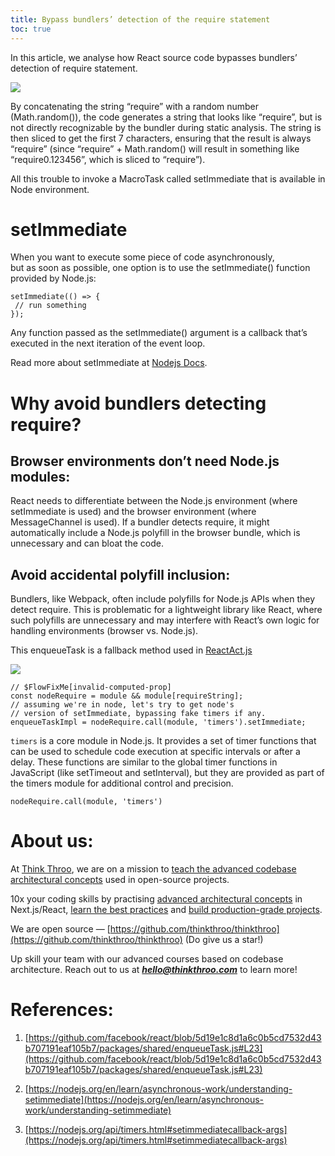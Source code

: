 ```yaml
---
title: Bypass bundlers’ detection of the require statement
toc: true
---
```


In this article, we analyse how React source code bypasses bundlers’ detection of require statement.

![](https://miro.medium.com/v2/resize:fit:875/1*Y9c7pS_8c12d5xp3fIRnCg.png)

By concatenating the string “require” with a random number (Math.random()), the code generates a string that looks like “require”, but is not directly recognizable by the bundler during static analysis. The string is then sliced to get the first 7 characters, ensuring that the result is always “require” (since “require” + Math.random() will result in something like “require0.123456”, which is sliced to “require”).

All this trouble to invoke a MacroTask called setImmediate that is available in Node environment.

# **setImmediate**

When you want to execute some piece of code asynchronously,  
but as soon as possible, one option is to use the setImmediate() function provided by Node.js:

```plaintext
setImmediate(() => {
 // run something
});
```

Any function passed as the setImmediate() argument is a callback that’s executed in the next iteration of the event loop.

Read more about setImmediate at [Nodejs Docs](https://nodejs.org/en/learn/asynchronous-work/understanding-setimmediate).

# **Why avoid bundlers detecting require?**

## **Browser environments don’t need Node.js modules:**

React needs to differentiate between the Node.js environment (where setImmediate is used) and the browser environment (where MessageChannel is used). If a bundler detects require, it might automatically include a Node.js polyfill in the browser bundle, which is unnecessary and can bloat the code.

## **Avoid accidental polyfill inclusion:**

Bundlers, like Webpack, often include polyfills for Node.js APIs when they detect require. This is problematic for a lightweight library like React, where such polyfills are unnecessary and may interfere with React’s own logic for handling environments (browser vs. Node.js).

This enqueueTask is a fallback method used in [ReactAct.js](https://github.com/facebook/react/blob/5d19e1c8d1a6c0b5cd7532d43b707191eaf105b7/packages/react/src/ReactAct.js)

![](https://miro.medium.com/v2/resize:fit:875/1*EaUXDJhoXv9cdKs4AVcVOg.png)

```plaintext
// $FlowFixMe[invalid-computed-prop]
const nodeRequire = module && module[requireString];
// assuming we're in node, let's try to get node's
// version of setImmediate, bypassing fake timers if any.
enqueueTaskImpl = nodeRequire.call(module, 'timers').setImmediate;
```

`timers` is a core module in Node.js. It provides a set of timer functions that can be used to schedule code execution at specific intervals or after a delay. These functions are similar to the global timer functions in  
JavaScript (like setTimeout and setInterval), but they are provided as part of the timers module for additional control and precision.

```plaintext
nodeRequire.call(module, 'timers')
```

# **About us:**

At [Think Throo](https://thinkthroo.com/), we are on a mission to [teach the advanced codebase architectural concepts](https://app.thinkthroo.com/architecture) used in open-source projects.

10x your coding skills by practising [advanced architectural concepts](https://app.thinkthroo.com/architecture) in Next.js/React, [learn the best practices](https://app.thinkthroo.com/best-practices) and [build production-grade projects](https://app.thinkthroo.com/production-grade-projects).

We are open source — [https://github.com/thinkthroo/thinkthroo](https://github.com/thinkthroo/thinkthroo) (Do give us a star!)

Up skill your team with our advanced courses based on codebase architecture. Reach out to us at ***hello@thinkthroo.com*** to learn more!

# **References:**

1. [https://github.com/facebook/react/blob/5d19e1c8d1a6c0b5cd7532d43b707191eaf105b7/packages/shared/enqueueTask.js#L23](https://github.com/facebook/react/blob/5d19e1c8d1a6c0b5cd7532d43b707191eaf105b7/packages/shared/enqueueTask.js#L23)
    
2. [https://nodejs.org/en/learn/asynchronous-work/understanding-setimmediate](https://nodejs.org/en/learn/asynchronous-work/understanding-setimmediate)
    
3. [https://nodejs.org/api/timers.html#setimmediatecallback-args](https://nodejs.org/api/timers.html#setimmediatecallback-args)
    

[  
](https://medium.com/tag/javascript?source=post_page-----61e9b23ed3a4--------------------------------)
